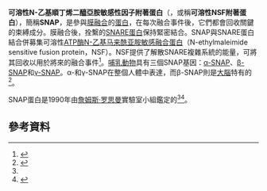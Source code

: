 {{noteTA
|G1=LS
|1=zh-hans:马来;zh-hant:順丁烯二
}}
{{translating|[[:en:Soluble_NSF_attachment_protein|:en:Soluble NSF attachment protein]]||tpercent=|time=2020-10-10UTC08:52:26}}
{{Request translation|en|}}

'''可溶性N-乙基順丁烯二醯亞胺敏感性因子附著蛋白'''（{{lang-en|Soluble ''N''-ethylmaleimide-Sensitive Factor Attachment Proteins}}，或稱'''可溶性NSF附著蛋白'''），簡稱'''SNAP'''，是參與[[膜融合|膜融合]]的[[蛋白|蛋白]]，在每次融合事件後，它們都會回收關鍵的束縛成分。膜融合後，拴繫的[[SNARE蛋白|SNARE蛋白]]保持緊密結合。SNAP與SNARE蛋白結合併募集可溶性[[ATP酶|ATP酶]][[N-乙基马来酰亚胺敏感融合蛋白|N-乙基马来酰亚胺敏感融合蛋白]]（N-ethylmaleimide sensitive fusion protein，NSF）。NSF提供了解散SNARE複雜系統的能量，可將其回收以用於將來的融合事件<ref>{{cite journal|vauthors=Bonifacino JS, Glick BS |title=The mechanisms of vesicle budding and fusion |doi=10.1016/S0092-8674(03)01079-1 |journal=Cell |volume=116 |issue=2 |date=January 2004 |pages=153–166|pmid=14744428 |s2cid=1777139 }}</ref>。[[哺乳動物|哺乳動物]]具有三個SNAP基因：[[NAPA|α-SNAP]]、[[NAPB|β-SNAP]]和[[NAPG|γ-SNAP]]。α-和γ-SNAP在整個人體中表達，而β-SNAP則是[[大腦|大腦]]特有的<ref name=Stenbeck>{{cite journal | pmid = 9693958 | volume=30 | issue=5 | title=Soluble NSF-attachment proteins. | url = https://archive.org/details/sim_international-journal-of-biochemistry-cell-biology_1998-05_30_5/page/573 | date=May 1998 | journal=Int J Biochem Cell Biol | pages=573–7| last1=Stenbeck | first1=G. | doi=10.1016/S1357-2725(97)00064-2 }}</ref>。

SNAP蛋白是1990年由[[詹姆斯·罗思曼|詹姆斯·罗思曼]]實驗室小組鑑定的<ref name=Stenbeck/><ref>{{cite journal|title=SNAPs, a family of NSF attachment proteins involved in intracellular membrane fusion in animals and yeast |journal=Cell |volume=61 |pages=709–721 |date=May 1990 |vauthors=Clary DO, Griff IC, Rothman JE|issue=4 |doi=10.1016/0092-8674(90)90482-T |pmid=2111733 |s2cid=11468679 }}</ref>。

==參考資料==
{{Reflist}}
{{science-stub}}